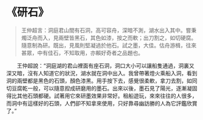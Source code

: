 # 《研石》

> 王仲超言：洞庭君山間有石洞，高可容舟，深暗不測，湖水出入其中。嘗秉燭泛舟而入，見兩壁皆黑石，其色如漆，按之而軟；出刀割之，如切硬腐。隨意制為研。既出，見風則堅凝過於他石。試之墨，大佳。估舟游楫，往來甚眾，中有佳石，不知取用，亦賴好奇者之品題也。

&emsp;&emsp;王仲超說：“洞庭湖的君山裡面有座石洞，洞口大小可以讓船隻通過，洞裏又深又暗，沒有人知道它的狀況，湖水就在洞中出入。我曾帶著燈火乘船入洞，看到洞的兩壁都是黑色的石頭，顏色漆黑。用手按下去，感覺很柔軟，拿刀去割，如同切豆腐乾一般，可以隨意揑成研磨用的墨石。出來以後，墨石見了陽光，逐漸凝固得比其他石頭都硬。試著用它來研墨效果非常好。租船遊玩，來來往往的人很多，而洞中有這樣好的石頭，人們卻不知拿來使用，只好靠尋幽訪勝的人為它評鑑欣賞了。”

